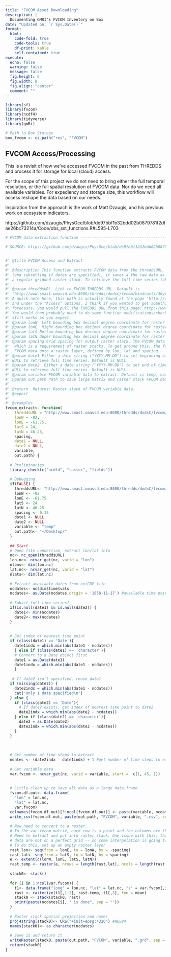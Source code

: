 ```yaml
---
title: "FVCOM Asset Downloading"
description: | 
  Documenting GMRI's FVCOM Inventory on Box
date: "Updated on: `r Sys.Date()`"
format: 
  html:
    code-fold: true
    code-tools: true
    df-print: kable
    self-contained: true
execute: 
  echo: false
  warning: false
  message: false
  fig.height: 6
  fig.width: 8
  fig.align: "center"
  comment: ""
---
```


```r
library(sf) 
library(fvcom) 
library(ncdf4) 
library(tidyverse)
library(gmRi)

# Path to Box Storage
box_fvcom <- cs_path("res", "FVCOM")

```

## FVCOM Access/Processing

This is a revisit of how we've accessed FVCOM in the past from THREDDS and process it for storage for local (cloud) access.

For the scope of this project we do not need to bring either the full temporal resolution, or the full spatial resolution of FVCOM data. Nor do we need all available variables. For expediency and storage size, this workflow will access reshape the data based on our needs.

Inspiration from the approach is the work of Matt Dzaugis, and his previous work on ecosystem indicators.

https://github.com/dzaugis/PhysOce/blob/de97bbf1b32bdd02b0879781f2dfae26bc73214a/Code/obs_sst_functions.R#L595-L703

```r
# FVCOM data extraction function ------------------------------------------

# SOURCE: https://github.com/dzaugis/PhysOce/blob/de97bbf1b32bdd02b0879781f2dfae26bc73214a/Code/obs_sst_functions.R#L595-L703


#' @title FVCOM Access and Extract
#' 
#' @description This function extracts FVCOM data from the threddsURL. After extracting the data 
#' (and subsetting if dates are specified), it saves a the raw data as a large matrix and also as 
#' a regular gridded raster stack. To retrieve the full time series takes about ~5 minutes.
#'
#' @param threddsURL  Link to FVCOM THREDDS URL. Default is 
#' "http://www.smast.umassd.edu:8080/thredds/dodsC/fvcom/hindcasts/30yr_gom3/mean" 
#' A quick note here, this path is actually found at the page "http://www.smast.umassd.edu:8080/thredds/hindcasts.html?dataset=fvcom/hindcasts/30yr_gom3/mean" 
#' and under the "Access" options. I think if you wanted to get something else, say the FVCOM 
#' forecasts, you would pull the THREDDS URL from this page: http://www.smast.umassd.edu:8080/thredds/forecasts.html?dataset=gom3_nocache. 
#' You would then probably need to do some function modifications/checking to make sure everything 
#' still works as you expect. 
#' @param lonW  Left bounding box decimal degree coordinate for raster stack
#' @param lonE  Right bounding boc decimal degree coordinate for raster stack
#' @param latS Bottom bounding box decimal degree coordinate for raster stack
#' @param latN Upper bounding box decimal degree coordinate for raster stack
#' @param spacing Grid spacing for output raster stack. The FVCOM data is not on a regular grid,
#'  which is a requirement of raster stacks. To get around this, the function interpolates the 
#'  FVCOM data onto a raster layer, defined by lon, lat and spacing. 
#' @param date1 Either a date string ("YYYY-MM-DD") to set beginning of time series subset, or 
#' NULL to retrieve full time series. Default is NULL.
#' @param date2  Either a date string ("YYYY-MM-DD") to set end of time series subset, or 
#' NULL to retrieve full time series. Default is NULL.
#' @param variable FVCOM variable data to extract. Default is temp, could also be "salinity" -- not sure on others.
#' @param out.path Path to save large matrix and raster stack FVCOM data
#'
#' @return  Returns: Raster stack of FVCOM variable data. 
#' @export
#'
#' @examples
fvcom_extract<- function(
    threddsURL = "http://www.smast.umassd.edu:8080/thredds/dodsC/fvcom/hindcasts/30yr_gom3/mean", 
    lonW = -82, 
    lonE = -61.75, 
    latS = 24, 
    latN = 46.25, 
    spacing, 
    date1 = NULL, 
    date2 = NULL, 
    variable, 
    out.path) {
  
  # Preliminaries
  library_check(c("ncdf4", "raster", "fields"))
  
  # Debugging
  if(FALSE) {
    threddsURL<- "http://www.smast.umassd.edu:8080/thredds/dodsC/fvcom/hindcasts/30yr_gom3/mean"
    lonW <- -82
    lonE <- -61.75
    latS <- 24
    latN <- 46.25
    spacing <- 0.15
    date1 <- NULL
    date2 <- NULL
    variable <- "temp"
    out.path<- "~/Desktop/"
  }
  
  ## Start
  # Open file connection, extract lon/lat info
  nc<- nc_open(threddsURL)
  lon.nc<- ncvar_get(nc, varid = "lon")
  nlons<- dim(lon.nc)
  lat.nc<- ncvar_get(nc, varid = "lat")
  nlats<- dim(lat.nc)
  
  # Extract available dates from netCDF file
  ncdates<- nc$dim$time$vals
  ncdates<- as.Date(ncdates,origin = '1858-11-17') #available time points in nc
  
  # Subset full time series?
  if(is.null(date1) && is.null(date2)) {
    date1<- min(ncdates)
    date2<- max(ncdates)
  }
  
  
  # Get index of nearest time point
  if (class(date1) == 'Date'){
    date1indx = which.min(abs(date1 - ncdates))
    } else if (class(date1) == 'character'){
    # Convert to a Date object first
    date1 = as.Date(date1)
    date1indx = which.min(abs(date1 - ncdates)) 
    }
  
   # If date2 isn't specified, reuse date1
  if (missing(date2)) {
    date2indx = which.min(abs(date1 - ncdates)) 
    cat('Only 1 date specified\n')
  } else {
    if (class(date2) == 'Date'){
      # If date2 exists, get index of nearest time point to date2
      date2indx = which.min(abs(date2 - ncdates))               
    } else if (class(date2) == 'character'){
      date2 = as.Date(date2)
      date2indx = which.min(abs(date2 - ncdates))
    }
  }
  
  
  
  # Get number of time steps to extract
  ndates <- (date2indx - date1indx) + 1 #get number of time steps to extract
  
  # Get variable data
  var.fvcom <- ncvar_get(nc, varid = variable, start =  c(1, 45, 1))
  
  
  # Little clean up to save all data as a large data.frame
  fvcom.df.out<- data.frame(
    "lon" = lon.nc, 
    "lat" = lat.nc, 
    var.fvcom)
  colnames(fvcom.df.out)[3:ncol(fvcom.df.out)] <- paste(variable, ncdates, sep = ".")
  write_csv(fvcom.df.out, paste(out.path, "FVCOM", variable, ".csv", sep = ""))
  
  # Now need to convert to a raster. 
  # In the var.fvcom matrix, each row is a point and the columns are the different dates. 
  # Need to extract and put into raster stack. One issue with this, though, is that the FVCOM 
  # data are not on a perfect grid -- so some interpolation is going to be needed. 
  # To do this, set up an empty raster layer
  rast.lon<- seq(from = lonE, to = lonW, by = -spacing)
  rast.lat<- seq(from = latS, to = latN, by = spacing)
  e <- extent(c(lonW, lonE, latS, latN))
  rast.temp <- raster(e, nrows = length(rast.lat), ncols = length(rast.lon))
  
  stack0<- stack()
  
  for (i in 1:ncol(var.fvcom)) {
    t1<- data.frame("long" = lon.nc, "lat" = lat.nc, "z" = var.fvcom[,i])
    rast <- rasterize(t1[,1:2], rast.temp, t1[,3], fun = mean)
    stack0 <- stack(stack0, rast)
    print(paste(ncdates[i], " is done", sep = ""))
  }
  
  # Raster stack spatial projection and names
  proj4string(stack0)<- CRS("+init=epsg:4326") #WGS84
  names(stack0)<- as.character(ncdates)
  
  # Save it and return it
  writeRaster(stack0, paste(out.path, "FVCOM", variable, ".grd", sep = ""))
  return(stack0)
}


```
